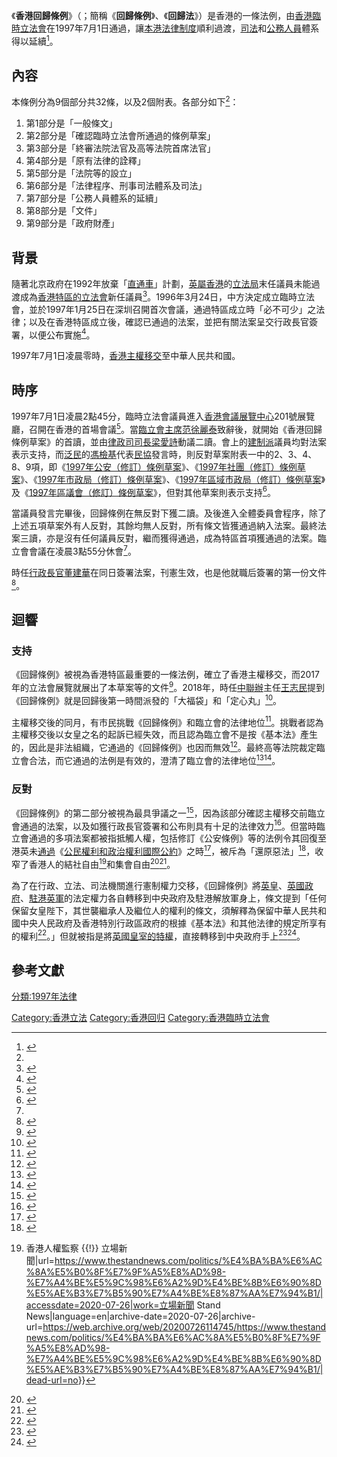 {{Infobox legislation
|short_title = 香港回歸條例
|legislature = [[臨時立法會|臨時立法會]]
|long_title = 本條例旨在因應中華人民共和國恢復對香港行使主權而確認臨時立法會在1997年7月1日之前通過的條例草案；同意終審法院法官及高等法院首席法官的任命；幫助對香港原有法律在1997年7月1日及之後的詮釋；延續該等法律和確認若干其他法律；設立高等法院、區域法院、裁判法院、其他法院、審裁處、委員會及仲裁處；延續法律程序、刑事司法體系、司法及社會公正至1997年7月1日及之後；延續公務人員體系至1997年7月1日及之後；幫助對若干文件在1997年7月1日及之後的解釋；轉移若干財產及權利的擁有權，並就在1997年7月1日及之後承擔若干法律責任訂定條文；以及就有關連的目的訂定條文。
|citation = [https://www.elegislation.gov.hk/hk/A601 1997年第110號條例]
|territorial_extent = {{HKSAR}}
|enacted_by = [[臨時立法會|香港臨時立法會]]
|date_enacted = {{startdate|1997|7|1}}
|date_signed = {{startdate|1997|7|1}}
|signed_by = [[香港特別行政區行政長官|行政長官]][[董建華|董建華]]
|date_commenced = 
|date_effective = {{startdate|1997|7|1}}
|bill = 
|bill_citation = 
|bill_date = {{startdate|1997|7|1}}
|introduced_by = [[香港特別行政區律政司司長|律政司司長]][[梁愛詩|梁愛詩]]
|1st_reading = {{startdate|1997|7|1}}
|2nd_reading = {{startdate|1997|7|1}}
|3rd_reading = {{startdate|1997|7|1}}
|amendments = 
|repeals = 
|related_legislation = 
|status = current
}}
《'''香港回歸條例'''》（{{lang-en|'''Hong Kong Reunification Ordinance'''}}；簡稱《'''回歸條例'''》、《'''回歸法'''》）是香港的一條法例，由[[臨時立法會|香港臨時立法會]]在1997年7月1日通過，讓[[香港法律制度|本港法律制度]]順利過渡，[[香港司法機構|司法]]和[[香港公務員|公務人員]]體系得以延續<ref name=":0">{{Cite web|title=《香港回歸條例》|url=https://www.elegislation.gov.hk/hk/A601?|accessdate=2020-07-26|date=2017-02-15|publisher=電子版香港法例}}</ref>。

== 內容 ==
本條例分為9個部分共32條，以及2個附表。各部分如下<ref name=":0" />：

# 第1部分是「一般條文」
# 第2部分是「確認臨時立法會所通過的條例草案」
# 第3部分是「終審法院法官及高等法院首席法官」
# 第4部分是「原有法律的詮釋」
# 第5部分是「法院等的設立」
# 第6部分是「法律程序、刑事司法體系及司法」
# 第7部分是「公務人員體系的延續」
# 第8部分是「文件」
# 第9部分是「政府財產」

== 背景 ==
隨著北京政府在1992年放棄「[[直通車_(政治術語)|直通車]]」計劃，[[英屬香港|英屬香港]]的[[香港立法局|立法局]]末任議員未能過渡成為[[香港立法會|香港特區的立法會]]新任議員<ref>{{Cite web|title=【魯平病逝】指彭定康為千古罪人直通車方案「車毀人亡」|url=https://hk.appledaily.com/china/20150504/QH73WTOXUPOG4S3SSZPTEDM34A/|accessdate=2020-08-01|date=2015-05-04|publisher=蘋果日報|language=zh-hk|archive-date=2021-06-21|archive-url=https://web.archive.org/web/20210621190902/https://hk.appledaily.com/china/20150504/QH73WTOXUPOG4S3SSZPTEDM34A/|dead-url=no}}</ref>。1996年3月24日，中方決定成立臨時立法會，並於1997年1月25日在深圳召開首次會議，通過特區成立時「必不可少」之法律；以及在香港特區成立後，確認已通過的法案，並把有關法案呈交行政長官簽署，以便公布實施<ref>{{Cite web|title=臨時立法會目錄|url=https://www.legco.gov.hk/yr97-98/chinese/sec/a_rpt9798.pdf|accessdate=|author=|date=|format=|publisher=香港立法會|language=|archive-date=2020-06-21|archive-url=https://web.archive.org/web/20200621155536/https://www.legco.gov.hk/yr97-98/chinese/sec/a_rpt9798.pdf|dead-url=no}}</ref>。

1997年7月1日凌晨零時，[[香港回歸|香港主權移交]]至中華人民共和國。

== 時序 ==
1997年7月1日凌晨2點45分，臨時立法會議員進入[[香港會議展覽中心|香港會議展覽中心]]201號展覽廳，召開在香港的首場會議<ref>{{Cite web|title=新聞公報|url=https://www.info.gov.hk/gia/general/dib/c0701.htm|accessdate=2020-07-26|date=1997-07-01|publisher=香港政府|archive-date=2020-07-26|archive-url=https://web.archive.org/web/20200726114429/https://www.info.gov.hk/gia/general/dib/c0701.htm|dead-url=no}}</ref>。當[[香港立法會主席|臨立會主席]][[范徐麗泰|范徐麗泰]]致辭後，就開始《香港回歸條例草案》的首讀，並由[[香港特別行政區律政司司長|律政司司長]][[梁愛詩|梁愛詩]]動議二讀。會上的[[建制派_(香港)|建制派]]議員均對法案表示支持，而[[民主派_(香港)|泛民]]的[[馮檢基|馮檢基]]代表[[香港民主民生協進會|民協]]發言時，則反對草案附表一中的2、3、4、8、9項，即《[[公安條例_(香港)|1997年公安（修訂）條例草案]]》、《[[社團條例|1997年社團（修訂）條例草案]]》、《[[市政局_(香港)|1997年市政局（修訂）條例草案]]》、《[[區域市政局|1997年區域市政局（修訂）條例草案]]》及《[[香港區議會|1997年區議會（修訂）條例草案]]》，但對其他草案則表示支持<ref name=":1">{{Cite web|title=會議過程正式紀錄 1997年7月1日星期二|url=https://www.legco.gov.hk/yr97-98/chinese/counmtg/floor/970701cd.pdf|accessdate=2020-07-26|author=|date=1997-07-01|format=|publisher=香港臨時立法會|language=|archive-date=2019-10-30|archive-url=https://web.archive.org/web/20191030004810/https://www.legco.gov.hk/yr97-98/chinese/counmtg/floor/970701cd.pdf|dead-url=no}}</ref>。

當議員發言完畢後，回歸條例在無反對下獲二讀。及後進入全體委員會程序，除了上述五項草案外有人反對，其餘均無人反對，所有條文皆獲通過納入法案。最終法案三讀，亦是沒有任何議員反對，繼而獲得通過，成為特區首項獲通過的法案。臨立會會議在凌晨3點55分休會<ref name=":1" />。

時任[[香港特別行政區行政長官|行政長官]][[董建華|董建華]]在同日簽署法案，刊憲生效，也是他就職后簽署的第一份文件<ref>{{Cite web|title=1997年7月1日：香港回归第一天|url=http://news.ifeng.com/special/60nianjiaguo/60biaozhirenwu/renwuziliao/200909/0909_7766_1341112.shtml|accessdate=2020-07-26|author=|date=2009-09-09|format=|publisher=鳳凰網|language=zh-cn|archive-date=2014-08-15|archive-url=https://web.archive.org/web/20140815202513/http://news.ifeng.com/special/60nianjiaguo/60biaozhirenwu/renwuziliao/200909/0909_7766_1341112.shtml|dead-url=no}}</ref>。

== 迴響 ==
=== 支持 ===
《回歸條例》被視為香港特區最重要的一條法例，確立了香港主權移交，而2017年的立法會展覽就展出了本草案等的文件<ref>{{Cite web|title=立法會舉辦展覽 回顧廿年演變|url=https://news.now.com/home/local/player?newsId=227084|accessdate=2020-07-26|date=2017-07-03|publisher=Now 新聞|archive-date=2020-07-26|archive-url=https://web.archive.org/web/20200726092839/https://news.now.com/home/local/player?newsId=227084|dead-url=no}}</ref>。2018年，時任[[中央人民政府駐特別行政區聯絡辦公室|中聯辦]]主任[[王志民_(1957年)|王志民]]提到《回歸條例》就是回歸後第一時間派發的「大福袋」和「定心丸」<ref>{{Cite web|title=【短片】稱立法會設立源於中國憲法及《基本法》 王志民指議會有四大核心價值|url=https://news.mingpao.com/ins/%e6%b8%af%e8%81%9e/article/20180423/s00001/1524466672952/%e3%80%90%e7%9f%ad%e7%89%87%e3%80%91%e7%a8%b1%e7%ab%8b%e6%b3%95%e6%9c%83%e8%a8%ad%e7%ab%8b%e6%ba%90%e6%96%bc%e4%b8%ad%e5%9c%8b%e6%86%b2%e6%b3%95%e5%8f%8a%e3%80%8a%e5%9f%ba%e6%9c%ac%e6%b3%95%e3%80%8b-%e7%8e%8b%e5%bf%97%e6%b0%91%e6%8c%87%e8%ad%b0%e6%9c%83%e6%9c%89%e5%9b%9b%e5%a4%a7%e6%a0%b8%e5%bf%83%e5%83%b9%e5%80%bc|accessdate=2020-07-26|author=|date=2018-04-23|publisher=明報|archive-date=2020-07-26|archive-url=https://web.archive.org/web/20200726092844/https://news.mingpao.com/ins/%E6%B8%AF%E8%81%9E/article/20180423/s00001/1524466672952/%E3%80%90%E7%9F%AD%E7%89%87%E3%80%91%E7%A8%B1%E7%AB%8B%E6%B3%95%E6%9C%83%E8%A8%AD%E7%AB%8B%E6%BA%90%E6%96%BC%E4%B8%AD%E5%9C%8B%E6%86%B2%E6%B3%95%E5%8F%8A%E3%80%8A%E5%9F%BA%E6%9C%AC%E6%B3%95%E3%80%8B-%E7%8E%8B%E5%BF%97%E6%B0%91%E6%8C%87%E8%AD%B0%E6%9C%83%E6%9C%89%E5%9B%9B%E5%A4%A7%E6%A0%B8%E5%BF%83%E5%83%B9%E5%80%BC|dead-url=no}}</ref>。

主權移交後的同月，有市民挑戰《回歸條例》和臨立會的法律地位<ref>{{Cite web|title=香港回歸後首案─原有的普通法是否失效|url=https://kowloonpost.hk/2018/12/28/20181219p15-1/|accessdate=2020-07-26|author=黃江天|date=2018-12-28|publisher=龍週|archive-date=2020-07-26|archive-url=https://web.archive.org/web/20200726092843/https://kowloonpost.hk/2018/12/28/20181219p15-1/|dead-url=no}}</ref>。挑戰者認為主權移交後以女皇之名的起訴已經失效，而且認為臨立會不是按《基本法》產生的，因此是非法組織，它通過的《回歸條例》也因而無效<ref>{{Cite web|title=基本法在實施中不斷完善|url=http://www.orangenews.hk/topic/system/2017/07/05/010063060.shtml|accessdate=2020-07-26|author=梁愛詩|date=2017-07-05|format=|publisher=橙新聞|language=|archive-date=2020-06-06|archive-url=https://web.archive.org/web/20200606085421/http://www.orangenews.hk/topic/system/2017/07/05/010063060.shtml|dead-url=no}}</ref>。最終高等法院裁定臨立會合法，而它通過的法例是有效的，澄清了臨立會的法律地位<ref>{{Cite web|title=Reservation of Question of Law No. 1 of 1997|url=https://legalref.judiciary.hk/lrs/common/search/search_result_detail_frame.jsp?DIS=15957&QS=%2B&TP=JU|accessdate=2020-07-26|author=香港高等法院上訴庭|date=1997-07-29|format=|publisher=|language=en|archive-date=2020-07-26|archive-url=https://web.archive.org/web/20200726104529/https://legalref.judiciary.hk/lrs/common/search/search_result_detail_frame.jsp?DIS=15957&QS=%2B&TP=JU|dead-url=no}}</ref><ref>{{Cite web|title=梁爱诗：马维騉案挑战临立会法律地位失败|url=http://hk.zijing.org/2017/0622/736913.shtml|accessdate=2020-07-26|author=黎知明|date=2017-06-22|publisher=紫荆|language=zh-cn|archive-date=2020-07-26|archive-url=https://web.archive.org/web/20200726092841/http://hk.zijing.org/2017/0622/736913.shtml|dead-url=no}}</ref>。

=== 反對 ===
《回歸條例》的第二部分被視為最具爭議之一<ref>{{Cite web|title=「大福袋」《回歸條例》禍延至今 臨立會還原涉抵觸人權條文|url=https://www.post852.com/248346/%e3%80%8c%e5%a4%a7%e7%a6%8f%e8%a2%8b%e3%80%8d%e3%80%8a%e5%9b%9e%e6%ad%b8%e6%a2%9d%e4%be%8b%e3%80%8b%e7%a6%8d%e5%bb%b6%e8%87%b3%e4%bb%8a%e3%80%80%e8%87%a8%e7%ab%8b%e6%9c%83%e9%82%84%e5%8e%9f%e6%b6%89/|accessdate=2020-07-26|author=甘樂宜|date=2018-04-24|publisher=852郵報|archive-date=2020-07-26|archive-url=https://web.archive.org/web/20200726104720/https://www.post852.com/248346/%E3%80%8C%E5%A4%A7%E7%A6%8F%E8%A2%8B%E3%80%8D%E3%80%8A%E5%9B%9E%E6%AD%B8%E6%A2%9D%E4%BE%8B%E3%80%8B%E7%A6%8D%E5%BB%B6%E8%87%B3%E4%BB%8A%E3%80%80%E8%87%A8%E7%AB%8B%E6%9C%83%E9%82%84%E5%8E%9F%E6%B6%89/|dead-url=no}}</ref>，因為該部分確認主權移交前臨立會通過的法案，以及如獲行政長官簽署和公布則具有十足的法律效力<ref>{{Cite web|title=《香港回歸條例》第3條|url=https://www.elegislation.gov.hk/hk/A601?xpid=ID_1438403582909_004|accessdate=2020-07-26|date=2017-02-15|publisher=電子版香港法例}}</ref>。但當時臨立會通過的多項法案都被指抵觸人權，包括修訂《公安條例》等的法例令其回復至港英未[[香港人權法案條例|通過]]《[[公民权利及政治权利国际公约|公民權利和政治權利國際公約]]》之時<ref>{{Cite web|title=回到英殖時： 臨立會還原《公安條例》惡法|url=https://hk.appledaily.com/local/20170614/UZ3ZR47FSJSVL3N5DZYGMPKR7M/|accessdate=2020-07-26|date=2017-06-14|work=蘋果日報|archive-date=2020-07-26|archive-url=https://web.archive.org/web/20200726092838/https://hk.appledaily.com/local/20170614/UZ3ZR47FSJSVL3N5DZYGMPKR7M/|dead-url=no}}</ref>，被斥為「還原惡法」<ref>{{Cite web|title=九鼎茶居﹕"還原惡法"与公安條例|url=https://www.rfa.org/cantonese/features/45425-20001123.html|accessdate=2020-07-26|date=2000-11-23|publisher=自由亞洲電台|language=zh-yue|archive-date=2020-07-26|archive-url=https://web.archive.org/web/20200726092842/https://www.rfa.org/cantonese/features/45425-20001123.html|dead-url=no}}</ref>，收窄了香港人的結社自由<ref>{{Cite web|title=【人權小知識】社團條例損害結社自由 {{!}} 香港人權監察 {{!}} 立場新聞|url=https://www.thestandnews.com/politics/%E4%BA%BA%E6%AC%8A%E5%B0%8F%E7%9F%A5%E8%AD%98-%E7%A4%BE%E5%9C%98%E6%A2%9D%E4%BE%8B%E6%90%8D%E5%AE%B3%E7%B5%90%E7%A4%BE%E8%87%AA%E7%94%B1/|accessdate=2020-07-26|work=立場新聞 Stand News|language=en|archive-date=2020-07-26|archive-url=https://web.archive.org/web/20200726114745/https://www.thestandnews.com/politics/%E4%BA%BA%E6%AC%8A%E5%B0%8F%E7%9F%A5%E8%AD%98-%E7%A4%BE%E5%9C%98%E6%A2%9D%E4%BE%8B%E6%90%8D%E5%AE%B3%E7%B5%90%E7%A4%BE%E8%87%AA%E7%94%B1/|dead-url=no}}</ref>和集會自由<ref>{{Cite web|title=我見過，我真係見過——那個瘋狂訂立惡法的臨時立法會|url=https://www.inmediahk.net/node/1040693|accessdate=2020-07-26|author=陳宇明|date=2016-02-17|publisher=香港獨立媒體網|archive-date=2020-07-26|archive-url=https://web.archive.org/web/20200726104046/https://www.inmediahk.net/node/1040693|dead-url=no}}</ref><ref>{{Cite web|title=回顧《逃犯條例》 是否有機會在2019年6月12日內倉卒通過|url=https://medium.com/%E7%9C%8B%E6%87%82%E7%AB%8B%E6%B3%95%E6%9C%83/%E5%9B%9E%E9%A1%A7-%E9%80%83%E7%8A%AF%E6%A2%9D%E4%BE%8B-%E6%98%AF%E5%90%A6%E6%9C%89%E6%A9%9F%E6%9C%83%E5%9C%A82019%E5%B9%B46%E6%9C%8812%E6%97%A5%E5%85%A7%E5%80%89%E5%8D%92%E9%80%9A%E9%81%8E-a72edbadba04|accessdate=2020-07-26|date=2020-03-03|last=Lei|first=Ben|publisher=Medium|archive-date=2020-07-26|archive-url=https://web.archive.org/web/20200726092836/https://medium.com/%E7%9C%8B%E6%87%82%E7%AB%8B%E6%B3%95%E6%9C%83/%E5%9B%9E%E9%A1%A7-%E9%80%83%E7%8A%AF%E6%A2%9D%E4%BE%8B-%E6%98%AF%E5%90%A6%E6%9C%89%E6%A9%9F%E6%9C%83%E5%9C%A82019%E5%B9%B46%E6%9C%8812%E6%97%A5%E5%85%A7%E5%80%89%E5%8D%92%E9%80%9A%E9%81%8E-a72edbadba04|dead-url=no}}</ref>。

為了在行政、立法、司法機關進行憲制權力交移，《回歸條例》將[[英国君主|英皇]]、[[英國政府|英國政府]]、[[駐港英軍|駐港英軍]]的法定權力各自轉移到中央政府及駐港解放軍身上，條文提到「任何保留女皇陛下，其世襲繼承人及繼位人的權利的條文，須解釋為保留中華人民共和國中央人民政府及香港特別行政區政府的根據《基本法》和其他法律的規定所享有的權利<ref>{{Cite web|title=《香港回歸條例》第IV部|url=https://www.elegislation.gov.hk/hk/A601?xpid=ID_1438403582925_005|accessdate=2020-07-26|author=|date=|format=|publisher=電子版香港法例|language=}}</ref>。」但就被指是將[[皇家特權_(英國)|英國皇室的特權]]，直接轉移到中央政府手上<ref>{{Cite web|title=高院裁定廣州打撈局可免起訴 國家機構享皇室特權 法律學者轟不合時 促上訴法院釐清|url=https://hk.appledaily.com/local/20101112/GLKNCZC3K5GGLDKTOA45R6N53U/|accessdate=2020-07-26|date=2010-11-12|publisher=蘋果日報|archive-date=2020-07-26|archive-url=https://web.archive.org/web/20200726092843/https://hk.appledaily.com/local/20101112/GLKNCZC3K5GGLDKTOA45R6N53U/|dead-url=no}}</ref><ref>{{Cite web|title=法庭：吊船「華天龍」遭民事索償|url=http://orientaldaily.on.cc/cnt/news/20101124/00176_084.html|accessdate=2020-07-26|date=2010-11-24|publisher=東方日報|archive-date=2010-12-27|archive-url=https://web.archive.org/web/20101227155905/http://orientaldaily.on.cc/cnt/news/20101124/00176_084.html|dead-url=no}}</ref>。

== 參考文獻 ==
{{Reflist|2}}
[[Category:香港立法|Category:香港立法]]
[[Category:香港回归|Category:香港回归]]
[[Category:香港臨時立法會|Category:香港臨時立法會]]
[[分類:1997年法律|分類:1997年法律]]